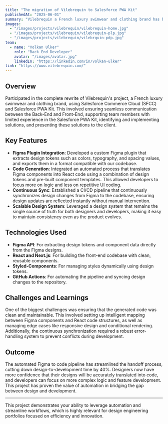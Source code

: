 ```yaml
---
title: "The migration of Vilebrequin to Salesforce PWA Kit"
publishedAt: "2025-06-01"
summary: "Vilebrequin a French luxury swimwear and clothing brand has been rewritten and migrated to Salesforce Commerce Cloud (SFCC) and Salesforce PWA Kit."
images:
  - "/images/projects/vilebrequin/vilebrequin-home.jpg"
  - "/images/projects/vilebrequin/vilebrequin-plp.jpg"
  - "/images/projects/vilebrequin/vilebrquin-pdp.jpg"
team:
  - name: "Volkan Ulker"
    role: "Back End Developer"
    avatar: "/images/avatar.jpg"
    linkedIn: "https://linkedin.com/in/volkan-ulker"
link: "https://www.vilebrequin.com/"
---
```


## Overview

Participated in the complete rewrite of Vilebrequin's project, a French luxury swimwear and clothing brand, using Salesforce Commerce Cloud (SFCC) and Salesforce PWA Kit. This involved ensuring seamless communication between the Back-End and Front-End, supporting team members with limited experience in the Salesforce PWA Kit, identifying and implementing solutions, and presenting these solutions to the client.

## Key Features

- **Figma Plugin Integration**: Developed a custom Figma plugin that extracts design tokens such as colors, typography, and spacing values, and exports them in a format compatible with our codebase.
- **Code Generation**: Integrated an automated process that translates Figma components into React code using a combination of design tokens and pre-built component templates. This allowed developers to focus more on logic and less on repetitive UI coding.
- **Continuous Sync**: Established a CI/CD pipeline that continuously synchronizes design changes from Figma to the codebase, ensuring design updates are reflected instantly without manual intervention.
- **Scalable Design System**: Leveraged a design system that remains the single source of truth for both designers and developers, making it easy to maintain consistency even as the product evolves.

## Technologies Used

- **Figma API**: For extracting design tokens and component data directly from the Figma designs.
- **React and Next.js**: For building the front-end codebase with clean, reusable components.
- **Styled-Components**: For managing styles dynamically using design tokens.
- **GitHub Actions**: For automating the pipeline and syncing design changes to the repository.

## Challenges and Learnings

One of the biggest challenges was ensuring that the generated code was clean and maintainable. This involved setting up intelligent mapping between Figma components and React code structures, as well as managing edge cases like responsive design and conditional rendering. Additionally, the continuous synchronization required a robust error-handling system to prevent conflicts during development.

## Outcome

The automated Figma to code pipeline has streamlined the handoff process, cutting down design-to-development time by 40%. Designers now have more confidence that their designs will be accurately translated into code, and developers can focus on more complex logic and feature development. This project has proven the value of automation in bridging the gap between design and development.

---

This project demonstrates your ability to leverage automation and streamline workflows, which is highly relevant for design engineering portfolios focused on efficiency and innovation.